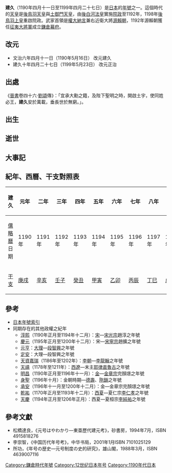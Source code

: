{{japanese|japanese=建久|kana=けんきゅう|romaji=Kenkyū}}

'''建久'''（1190年四月十一日至1199年四月二十七日）是[[日本|日本]]的[[年號|年號]]之一。這個時代的[[天皇|天皇]]是[[後鳥羽天皇|後鳥羽天皇]]與[[土御門天皇|土御門天皇]]，由[[後白河法皇|後白河法皇]]實施[[院政|院政]]至1192年，1198年[[後鳥羽上皇|後鳥羽上皇]]重啟院政。武家首領是[[權大納言|權大納言]]兼右近衛大將[[源賴朝|源賴朝]]，1192年源賴朝獲任[[征夷大將軍|征夷大將軍]]成立[[鎌倉幕府|鎌倉幕府]]。

== 改元 ==
*文治六年四月十一日（1190年5月16日） 改元建久
*建久十年四月二十七日（1199年5月23日） 改元正治

== 出處 ==
《[[晉書|晉書]]卷四十六·[[劉頌|劉頌]]傳》：「宜承大勳之籍，及陛下聖明之時，開啟土宇，使同姓必王，'''建久'''安於萬載，垂長世於無窮。」。

== 出生 ==

== 逝世 ==

== 大事記 ==

== 紀年、西曆、干支對照表 ==
{| class="wikitable" cellspacing=0 style="text-align:center"
|- style="background-color:#CCCCCC"
!建久!!元年!!二年||三年||四年||五年||六年||七年||八年||九年||十年
|-
|[[儒略曆|儒略曆]]日期||1190年||1191年||1192年||1193年||1194年||1195年||1196年||1197年||1198年||1199年
|-
|[[干支|干支]]||[[庚戌|庚戌]]||[[辛亥|辛亥]]||[[壬子|壬子]]||[[癸丑|癸丑]]||[[甲寅|甲寅]]||[[乙卯|乙卯]]||[[丙辰|丙辰]]||[[丁巳|丁巳]]||[[戊午|戊午]]||[[己未|己未]]
|}

== 參考 ==
*[[日本年號索引|日本年號索引]]
*同期存在的其他政權之紀年
**[[淳熙|淳熙]]（1190年正月至1194年十二月）：[[南宋|宋]]—[[宋光宗|宋光宗]]趙淳之年號
**[[慶元_(宋寧宗)|慶元]]（1195年正月至1200年十二月）：宋—[[宋寧宗|宋寧宗]]趙擴之年號
**[[元亨|元亨]]：[[大理國|大理]]—[[段智興|段智興]]之年號
**[[定安_(后理)|定安]]：大理—段智興之年號
**[[天資嘉瑞|天資嘉瑞]]（1186年至1202年）：[[李朝_(越南)|李朝]]—[[李龍翰|李龍翰]]之年號
**[[天禧_(耶律直魯古)|天禧]]（1178年至1211年）：[[西遼|西遼]]—末主[[耶律直魯古|耶律直魯古]]之年號
**[[明昌|明昌]]（1190年正月至1196年十一月）：[[金朝|金]]—[[金章宗|金章宗]]完顏璟之年號
**[[身聖|身聖]]（1196年十月）：金朝時期—[[德壽|德壽]]、[[陁鎖|陁鎖]]之年號
**[[承安_(金章宗)|承安]]（1196年十一月至1200年十二月）：金—金章宗完顏璟之年號
**[[乾祐_(夏仁宗)|乾祐]]（1170年正月至1193年十二月）：[[西夏|西夏]]—夏仁宗[[李仁孝|李仁孝]]之年號
**[[天慶_(李純祐)|天慶]]（1194年正月至1206年正月）：西夏—夏桓宗[[李純祐|李純祐]]之年號

==參考文獻==
*松橋達良，《元号はやわかり—東亜歷代建元考》，砂書房，1994年7月，ISBN 4915818276
*李崇智，《中国历代年号考》，中华书局，2001年1月ISBN 7101025129
*所功，《年号の歴史―元号制度の史的研究》，雄山閣，1988年3月，ISBN 4639007116

{{年号|[[文治_(日本)|文治]]|[[日本年號|日本年號]]|[[正治_(土御門天皇)|正治]]}}
{{日本元號}}
{{DEFAULTSORT:Kenkyuu}}
[[Category:鎌倉時代年號|Category:鎌倉時代年號]]
[[Category:12世纪日本年号|Category:12世纪日本年号]]
[[Category:1190年代日本|Category:1190年代日本]]